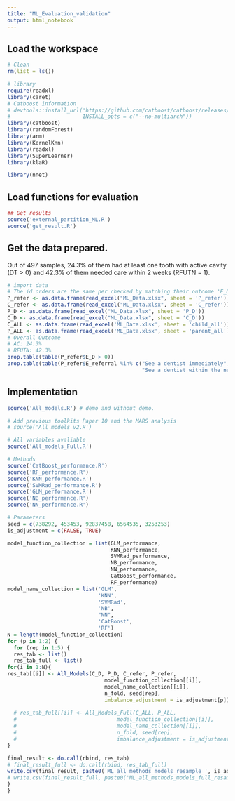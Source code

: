 ```yaml
---
title: "ML_Evaluation_validation"
output: html_notebook
---
```


## Load the workspace
```r
# Clean
rm(list = ls())

# library
require(readxl)
library(caret)
# Catboost information
# devtools::install_url('https://github.com/catboost/catboost/releases/download/v0.24.4/catboost-R-Darwin-0.24.4.tgz',
#                       INSTALL_opts = c("--no-multiarch"))
library(catboost)
library(randomForest)
library(arm)
library(KernelKnn)
library(readxl)
library(SuperLearner)
library(klaR)

library(nnet)
```


## Load functions for evaluation
```r
## Get results
source('external_partition_ML.R')
source('get_result.R')
```

## Get the data prepared.
Out of 497 samples, 24.3% of them had at least one tooth with active cavity (DT > 0) and 42.3% of them needed care within 2 weeks (RFUTN = 1). 
```r
# import data
# The id orders are the same per checked by matching their outcome 'E_D'.
P_refer <- as.data.frame(read_excel("ML_Data.xlsx", sheet = 'P_refer'))
C_refer <- as.data.frame(read_excel("ML_Data.xlsx", sheet = 'C_refer'))
P_D <- as.data.frame(read_excel("ML_Data.xlsx", sheet = 'P_D'))
C_D <- as.data.frame(read_excel("ML_Data.xlsx", sheet = 'C_D'))
C_ALL <- as.data.frame(read_excel('ML_Data.xlsx', sheet = 'child_all'))
P_ALL <- as.data.frame(read_excel('ML_Data.xlsx', sheet = 'parent_all'))
# Overall Outcome
# AC: 24.3%
# RFUTN: 42.3%
prop.table(table(P_refer$E_D > 0))
prop.table(table(P_refer$E_referral %in% c("See a dentist immediately", 
                                           "See a dentist within the next 2 weeks")))
```

## Implementation
```r
source('All_models.R') # demo and without demo.

# Add previous toolkits Paper 10 and the MARS analysis
# source('All_models_v2.R')

# All variables avaliable
source('All_models_Full.R')

# Methods
source('CatBoost_performance.R')
source('RF_performance.R')
source('KNN_performance.R')
source('SVMRad_performance.R')
source('GLM_performance.R')
source('NB_performance.R')
source('NN_performance.R')

# Parameters
seed = c(738292, 453453, 92837458, 6564535, 3253253)
is_adjustment = c(FALSE, TRUE)

model_function_collection = list(GLM_performance,
                                 KNN_performance,
                                 SVMRad_performance,
                                 NB_performance,
                                 NN_performance,
                                 CatBoost_performance,
                                 RF_performance)
model_name_collection = list('GLM',
                             'KNN',
                             'SVMRad',
                             'NB',
                             "NN",
                             'CatBoost', 
                             'RF')
N = length(model_function_collection)
for (p in 1:2) {
  for (rep in 1:5) {
  res_tab <- list()
  res_tab_full <- list()
for(i in 1:N){
res_tab[[i]] <- All_Models(C_D, P_D, C_refer, P_refer,
                               model_function_collection[[i]],
                               model_name_collection[[i]],
                               n_fold, seed[rep],
                               imbalance_adjustment = is_adjustment[p])
  
  # res_tab_full[[i]] <- All_Models_Full(C_ALL, P_ALL,
  #                                model_function_collection[[i]],
  #                                model_name_collection[[i]],
  #                                n_fold, seed[rep],
  #                                imbalance_adjustment = is_adjustment[p])
}

final_result <- do.call(rbind, res_tab)
# final_result_full <- do.call(rbind, res_tab_full)
write.csv(final_result, paste0('ML_all_methods_models_resample_', is_adjustment[p], seed[rep], '.csv'))
# write.csv(final_result_full, paste0('ML_all_methods_models_full_resample_', is_adjustment[p], seed[rep], '.csv'))
}
}
```